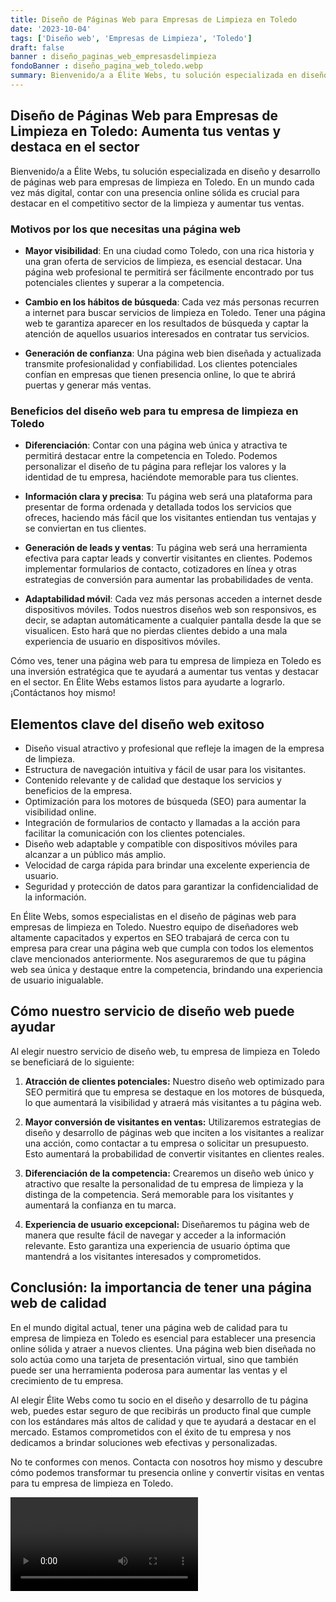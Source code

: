 ```yaml
---
title: Diseño de Páginas Web para Empresas de Limpieza en Toledo
date: '2023-10-04'
tags: ['Diseño web', 'Empresas de Limpieza', 'Toledo']
draft: false
banner : diseño_paginas_web_empresasdelimpieza
fondoBanner : diseño_pagina_web_toledo.webp
summary: Bienvenido/a a Élite Webs, tu solución especializada en diseño y desarrollo de páginas web para empresas de limpieza en Toledo. En un mundo cada vez más digital, contar con una presencia online sólida es crucial para destacar en el competitivo sector de la limpieza y aumentar tus ventas. 
---
```


## Diseño de Páginas Web para Empresas de Limpieza en Toledo: Aumenta tus ventas y destaca en el sector

Bienvenido/a a Élite Webs, tu solución especializada en diseño y desarrollo de páginas web para empresas de limpieza en Toledo. En un mundo cada vez más digital, contar con una presencia online sólida es crucial para destacar en el competitivo sector de la limpieza y aumentar tus ventas. 

### Motivos por los que necesitas una página web 

- **Mayor visibilidad**: En una ciudad como Toledo, con una rica historia y una gran oferta de servicios de limpieza, es esencial destacar. Una página web profesional te permitirá ser fácilmente encontrado por tus potenciales clientes y superar a la competencia.

- **Cambio en los hábitos de búsqueda**: Cada vez más personas recurren a internet para buscar servicios de limpieza en Toledo. Tener una página web te garantiza aparecer en los resultados de búsqueda y captar la atención de aquellos usuarios interesados en contratar tus servicios.

- **Generación de confianza**: Una página web bien diseñada y actualizada transmite profesionalidad y confiabilidad. Los clientes potenciales confían en empresas que tienen presencia online, lo que te abrirá puertas y generar más ventas.

### Beneficios del diseño web para tu empresa de limpieza en Toledo

- **Diferenciación**: Contar con una página web única y atractiva te permitirá destacar entre la competencia en Toledo. Podemos personalizar el diseño de tu página para reflejar los valores y la identidad de tu empresa, haciéndote memorable para tus clientes.

- **Información clara y precisa**: Tu página web será una plataforma para presentar de forma ordenada y detallada todos los servicios que ofreces, haciendo más fácil que los visitantes entiendan tus ventajas y se conviertan en tus clientes.

- **Generación de leads y ventas**: Tu página web será una herramienta efectiva para captar leads y convertir visitantes en clientes. Podemos implementar formularios de contacto, cotizadores en línea y otras estrategias de conversión para aumentar las probabilidades de venta.

- **Adaptabilidad móvil**: Cada vez más personas acceden a internet desde dispositivos móviles. Todos nuestros diseños web son responsivos, es decir, se adaptan automáticamente a cualquier pantalla desde la que se visualicen. Esto hará que no pierdas clientes debido a una mala experiencia de usuario en dispositivos móviles.

Cómo ves, tener una página web para tu empresa de limpieza en Toledo es una inversión estratégica que te ayudará a aumentar tus ventas y destacar en el sector. En Élite Webs estamos listos para ayudarte a lograrlo. ¡Contáctanos hoy mismo!

<GifSeo />

<Cta />

## Elementos clave del diseño web exitoso

- Diseño visual atractivo y profesional que refleje la imagen de la empresa de limpieza.
- Estructura de navegación intuitiva y fácil de usar para los visitantes.
- Contenido relevante y de calidad que destaque los servicios y beneficios de la empresa.
- Optimización para los motores de búsqueda (SEO) para aumentar la visibilidad online.
- Integración de formularios de contacto y llamadas a la acción para facilitar la comunicación con los clientes potenciales.
- Diseño web adaptable y compatible con dispositivos móviles para alcanzar a un público más amplio.
- Velocidad de carga rápida para brindar una excelente experiencia de usuario.
- Seguridad y protección de datos para garantizar la confidencialidad de la información.

En Élite Webs, somos especialistas en el diseño de páginas web para empresas de limpieza en Toledo. Nuestro equipo de diseñadores web altamente capacitados y expertos en SEO trabajará de cerca con tu empresa para crear una página web que cumpla con todos los elementos clave mencionados anteriormente. Nos aseguraremos de que tu página web sea única y destaque entre la competencia, brindando una experiencia de usuario inigualable.

## Cómo nuestro servicio de diseño web puede ayudar

Al elegir nuestro servicio de diseño web, tu empresa de limpieza en Toledo se beneficiará de lo siguiente:

1. **Atracción de clientes potenciales:** Nuestro diseño web optimizado para SEO permitirá que tu empresa se destaque en los motores de búsqueda, lo que aumentará la visibilidad y atraerá más visitantes a tu página web.

2. **Mayor conversión de visitantes en ventas:** Utilizaremos estrategias de diseño y desarrollo de páginas web que inciten a los visitantes a realizar una acción, como contactar a tu empresa o solicitar un presupuesto. Esto aumentará la probabilidad de convertir visitantes en clientes reales.

3. **Diferenciación de la competencia:** Crearemos un diseño web único y atractivo que resalte la personalidad de tu empresa de limpieza y la distinga de la competencia. Será memorable para los visitantes y aumentará la confianza en tu marca.

4. **Experiencia de usuario excepcional:** Diseñaremos tu página web de manera que resulte fácil de navegar y acceder a la información relevante. Esto garantiza una experiencia de usuario óptima que mantendrá a los visitantes interesados y comprometidos.

## Conclusión: la importancia de tener una página web de calidad

En el mundo digital actual, tener una página web de calidad para tu empresa de limpieza en Toledo es esencial para establecer una presencia online sólida y atraer a nuevos clientes. Una página web bien diseñada no solo actúa como una tarjeta de presentación virtual, sino que también puede ser una herramienta poderosa para aumentar las ventas y el crecimiento de tu empresa.

Al elegir Élite Webs como tu socio en el diseño y desarrollo de tu página web, puedes estar seguro de que recibirás un producto final que cumple con los estándares más altos de calidad y que te ayudará a destacar en el mercado. Estamos comprometidos con el éxito de tu empresa y nos dedicamos a brindar soluciones web efectivas y personalizadas.

No te conformes con menos. Contacta con nosotros hoy mismo y descubre cómo podemos transformar tu presencia online y convertir visitas en ventas para tu empresa de limpieza en Toledo.

<Video />

<CtaBot job='Empresas de Limpieza' city='Toledo'/>

<Gmaps query='Toledo+españa+maps' />